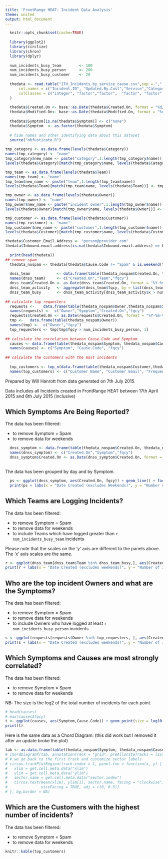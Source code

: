 ```yaml
---
title: 'FrontRange HEAT: Incident Data Analysis'
theme: united
output: html_document
---
```




```r
  knitr::opts_chunk$set(cache=TRUE)
  
  library(ggplot2)
  library(circlize)
  library(chron)
  library(dplyr)
  
  num_incidents_busy_team        <- 100
  num_incidents_busy_person      <- 200
  num_incidents_busy_customer    <- 20
  
  thedata <- read.table("ITH_Incidents_by_service_cause.csv",sep = ",",header = T,na.strings = c(""),fill = T,
      col.names = c("Incident.ID", "Updated.By.Cust","Service","Category","Cause.Code","Status","Major.Incident","Priority","Customer","Customer.Email.Address","Location","VIP","Owner","Source","Team","Created.On","Modified.On","Last.Modified.By","Symptom","Inbound.email.address","First.Time.Fix"), 
      colClasses = c("integer", "factor","factor",  "factor", "factor","factor",  "factor", "factor","factor",  "character", "factor","factor",  "factor", "factor","factor",  "character", "character","factor",  "character","character","factor")
  )
  
  thedata$Created.On <- base::as.Date(thedata$Created.On, format = "%d/%m/%Y")
  thedata$Modified.On<- base::as.Date(thedata$Modified.On, format = "%d/%m/%Y")
  
  thedata$Symptom[is.na(thedata$Symptom)] <- c("none")
  thedata$Symptom  <- as.factor(thedata$Symptom)
  
  # hide names and other identifying data about this dataset
  source("obfusticate.R")
  
tmp_category <- as.data.frame(levels(thedata$Category))
names(tmp_category) <- "name"
tmp_category$new_name <- paste("category",1:length(tmp_category$name))
levels(thedata$Category)[match(tmp_category$name, levels(thedata$Category))] <- tmp_category$new_name

tmp_team <- as.data.frame(levels(thedata$Team))
names(tmp_team) <- "name"
tmp_team$new_name <- paste("team",1:length(tmp_team$name))
levels(thedata$Team)[match(tmp_team$name, levels(thedata$Team))] <- tmp_team$new_name

tmp_owner <- as.data.frame(levels(thedata$Owner))
names(tmp_owner) <- "name"
tmp_owner$new_name <- paste("incident owner",1:length(tmp_owner$name))
levels(thedata$Owner)[match(tmp_owner$name, levels(thedata$Owner))] <- tmp_owner$new_name

tmp_customer <- as.data.frame(levels(thedata$Customer))
names(tmp_customer) <- "name"
tmp_customer$new_name <- paste("customer",1:length(tmp_customer$name))
levels(thedata$Customer)[match(tmp_customer$name, levels(thedata$Customer))] <- tmp_customer$new_name

thedata$Customer.Email.Address <- "person@provider.com"
thedata$Inbound.email.address[is.na(thedata$Inbound.email.address) == F] <- "person@provider.com"
  
  print(head(thedata))
## remove spam
  thedata_nospam <- thedata[thedata$Cause.Code != "Spam" & is.weekend(thedata$Created.On) == F & thedata$Created.On != c("2015-04-17","2015-07-07"), ]
  
  dnss_team            <- data.frame(table(thedata_nospam$Created.On, thedata_nospam$Team))
  names(dnss_team)     <- c("Created.On","Team","fqcy")
  dnss_team$Created.On <- as.Date(dnss_team$Created.On, format = "%Y-%m-%d")
  dnss_team_activity   <- aggregate(dnss_team$fqcy, by = list(dnss_team$Team), "sum")
  dnss_team_busy       <- dnss_team_activity[dnss_team_activity$x > num_incidents_busy_team, 1]
  
## calculate top requesters
  requests <-    data.frame(table(thedata_nospam$Owner,thedata_nospam$Symptom, thedata_nospam$Created.On))
  names(requests) <-  c("Owner","Symptom","Created.On","fqcy")
  requests$Created.On <- as.Date(requests$Created.On, format = "%Y-%m-%d")
  tmp <-   data.frame(table(thedata_nospam$Owner))
  names(tmp) <-  c("Owner","fqcy")
  top_requesters <- tmp[tmp$fqcy > num_incidents_busy_person, 1]
  
## calculate the correlation between Cause.Code and Symptom
  causes <- data.frame(table(thedata_nospam$Symptom, thedata_nospam$Cause.Code))
  names(causes) <- c("Symptom", "Cause.Code", "fqcy")
  
## calculate the customers with the most incidents
  
  top_customers <- top_n(data.frame(table(thedata_nospam$Customer,thedata_nospam$Customer.Email.Address)),num_incidents_busy_customer)
  names(top_customers) <- c("Customer Name", "Customer Email", "Frequency")

```



Prepared by Will Hanrott from data generated on 7th July 2015. 

Data includes all Incidents created in FrontRange HEAT between 17th April 2015 and 6th July 2015 (inclusive)

## Which Symptoms Are Being Reported?

The data has been filtered:

* to remove Symptom = Spam
* to remove data for weekends

```r
  
  dnss_symptom <- data.frame(table(thedata_nospam$Created.On, thedata_nospam$Symptom))
  names(dnss_symptom) <- c("Created.On","Symptom","fqcy")
  dnss_symptom$Created.On <- as.Date(dnss_symptom$Created.On, format = "%Y-%m-%d")
  
```

The data has been grouped by day and by Symptom.

```r
  
  ps <- ggplot(dnss_symptom, aes(Created.On, fqcy)) + geom_line() + facet_wrap(~Symptom, ncol = 2)
  print(ps + labs(x = "Date Created (excludes Weekends)", y = "Number of Incidents per day", main = "HEAT Incidents per day by Symptom"))
```

## Which Teams are Logging Incidents?

The data has been filtered:

* to remove Symptom = Spam
* to remove data for weekends
* to include Teams which have logged greater than `r num_incidents_busy_team` incidents

Please note that the scales on the 'y' axis are different to the panels above. The 'x' axis scales are the same.

```r

r <- ggplot(dnss_team[dnss_team$Team %in% dnss_team_busy,], aes(Created.On, fqcy)) + geom_line() + facet_wrap(~Team, ncol = 2)
print(r + labs(x = "Date Created (excludes weekends)", y = "Number of Incidents per day"))
```

## Who are the top incident Owners and what are the Symptoms?

The data has been filtered:

* to remove Symptom = Spam
* to remove data for weekends
* to include Owners who have logged at least `r num_incidents_busy_person` incidents

```r

s <- ggplot(requests[requests$Owner %in% top_requesters, ], aes(Created.On, fqcy, colour = Symptom)) + geom_line() + facet_wrap(~Owner, ncol = 2) + scale_fill_brewer(palette = "Accent")
print(s + labs(x = "Date Created (excludes weekends)", y = "Number of Incidents per day"))
```

## Which Symptoms and Causes are most strongly correlated?

The data has been filtered:

* to remove Symptom = Spam
* to remove data for weekends

NB: The size is the log2 of the total number of incidents for each point.

```r
# head(causes)
# max(causes$fqcy)
t <- ggplot(causes, aes(Symptom,Cause.Code)) + geom_point(size = log10(causes$fqcy))
print(t)
```

Here is the same data as a Chord Diagram: (this did work but I removed it after an update broke the plot)

```r

tab <- as.data.frame(table(thedata_nospam$Symptom, thedata_nospam$Cause.Code))
# chordDiagramf(tab, annotationTrack = "grid", preAllocateTracks = list(track.height = 0.3))
# # we go back to the first track and customize sector labels
# circos.trackPlotRegion(track.index = 1, panel.fun = function(x, y) {
#   xlim = get.cell.meta.data("xlim")
#   ylim = get.cell.meta.data("ylim")
#   sector.name = get.cell.meta.data("sector.index")
#   circos.text(mean(xlim), ylim[1], sector.name, facing = "clockwise",
#               niceFacing = TRUE, adj = c(0, 0.5))
# }, bg.border = NA)

```

## Which are the Customers with the highest number of incidents?

The data has been filtered:

* to remove Symptom = Spam
* to remove data for weekends

```r

knitr::kable(top_customers)

```